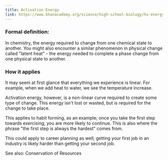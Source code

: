 ```yaml
---
title: Activation Energy
link: https://www.khanacademy.org/science/high-school-biology/hs-energy-and-transport/hs-enzymes/a/activation-energy
---
```


### Formal definition:

In chemistry, the energy required to change from one chemical state to another. You might also encounter a similar phenomenon
in physical change called "latent heat" - the energy needed to complete a phase change from one physical state to another.

### How it applies

It may seem at first glance that everything we experience is linear. For example, when we add heat to water, we see the
temperature increase.

Activation energy, however, is a non-linear curve required to create some type of change. This energy isn't lost or wasted,
but is required for the change to take place.

This applies to habit forming, as an example; once you take the first step towards exercising, you are more likely
to continue. This is also where the phrase "the first step is always the hardest" comes from.

This could apply to career planning as well; getting your first job in an industry is likely harder than getting your
second job.


See also: Conservation of Resources
